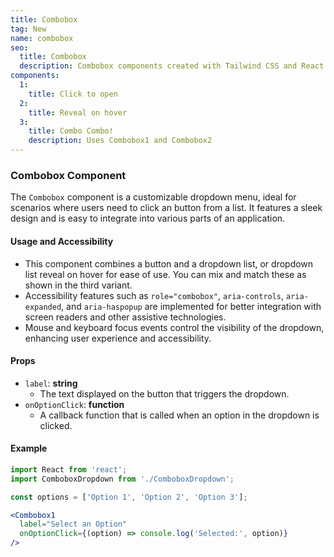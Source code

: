 ```yaml
---
title: Combobox
tag: New
name: combobox
seo:
  title: Combobox 
  description: Combobox components created with Tailwind CSS and React
components:
  1:
    title: Click to open
  2:
    title: Reveal on hover
  3:
    title: Combo Combo!
    description: Uses Combobox1 and Combobox2
---
```


<CollectionList
  componentsData={componentsData}
/>
<PreviewNotes/>

### Combobox Component
The `Combobox` component is a customizable dropdown menu, ideal for scenarios where users need to click an button from a list. It features a sleek design and is easy to integrate into various parts of an application.

#### Usage and Accessibility
- This component combines a button and a dropdown list, or dropdown list reveal on hover for ease of use. You can mix and match these as shown in the third variant.
- Accessibility features such as `role="combobox"`, `aria-controls`, `aria-expanded`, and `aria-haspopup` are implemented for better integration with screen readers and other assistive technologies.
- Mouse and keyboard focus events control the visibility of the dropdown, enhancing user experience and accessibility.

#### Props
- `label`: **string**
  - The text displayed on the button that triggers the dropdown.
- `onOptionClick`: **function**
  - A callback function that is called when an option in the dropdown is clicked.

#### Example
```jsx
import React from 'react';
import ComboboxDropdown from './ComboboxDropdown';

const options = ['Option 1', 'Option 2', 'Option 3'];

<Combobox1
  label="Select an Option"
  onOptionClick={(option) => console.log('Selected:', option)}
/>
